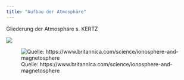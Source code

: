 ```yaml
---
title: "Aufbau der Atmosphäre"
---
```


Gliederung der Atmosphäre s. KERTZ

![](images/paste-CCE7768B.png)

![Quelle: https://www.britannica.com/science/ionosphere-and-magnetosphere](images/paste-437D2E62.png)
